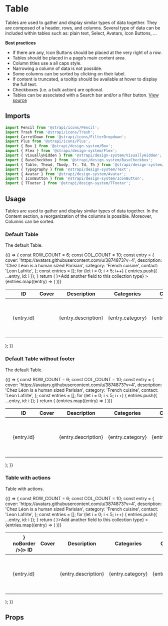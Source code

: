 <!--- Table.stories.mdx --->


<Meta title="Design System/Components/Table" component={Table} />

# Table

Tables are used to gather and display similar types of data together. They are composed of a header, rows, and columns. Several type of data can be included within tables such as: plain text, Select, Avatars, Icon Buttons, ...

**Best practices**

- If there are any, Icon Buttons should be placed at the very right of a row.
- Tables should be placed in a page’s main content area.
- Column titles use a all caps style.
- Narrowing a column of data is not possible.
- Some columns can be sorted by clicking on their label.
- If content is truncated, a tooltip should be available at hover to display the full text.
- Checkboxes (i.e. a bulk action) are optional.
- Tables can be associated with a Search bar and/or a filter button.
  [View source](https://github.com/strapi/design-system/tree/develop/packages/strapi-design-system/src/Table)

## Imports

```js
import Pencil from '@strapi/icons/Pencil';
import Trash from '@strapi/icons/Trash';
import CarretDown from '@strapi/icons/FilterDropdown';
import Plus from '@strapi/icons/Plus';
import { Box } from '@strapi/design-system/Box';
import { Flex } from '@strapi/design-system/Flex';
import { VisuallyHidden } from '@strapi/design-system/VisuallyHidden';
import { BaseCheckbox } from '@strapi/design-system/BaseCheckbox';
import { Table, Thead, Tbody, Tr, Td, Th } from '@strapi/design-system/Table';
import { Typography } from '@strapi/design-system/Text';
import { Avatar } from '@strapi/design-system/Avatar';
import { IconButton } from '@strapi/design-system/IconButton';
import { TFooter } from '@strapi/design-system/TFooter';
```

## Usage

Tables are used to gather and display similar types of data together. In the Content section, a reorganization of the columns is possible. Moreover, Columns can be sorted.

### Default Table

The default Table.

<Canvas>
  <Story name="base">
    {() => {
      const ROW_COUNT = 6;
      const COL_COUNT = 10;
      const entry = {
        cover: 'https://avatars.githubusercontent.com/u/3874873?v=4',
        description: 'Chez Léon is a human sized Parisian',
        category: 'French cuisine',
        contact: 'Leon Lafrite',
      };
      const entries = [];
      for (let i = 0; i < 5; i++) {
        entries.push({ ...entry, id: i });
      }
      return (
        <Box padding={8} background="neutral100">
          <Table
            colCount={COL_COUNT}
            rowCount={ROW_COUNT}
            footer={<TFooter icon={<Plus />}>Add another field to this collection type</TFooter>}
          >
            <Thead>
              <Tr>
                <Th>
                  <BaseCheckbox aria-label="Select all entries" />
                </Th>
                <Th>
                  <Typography variant="sigma">ID</Typography>
                </Th>
                <Th>
                  <Typography variant="sigma">Cover</Typography>
                </Th>
                <Th>
                  <Typography variant="sigma">Description</Typography>
                </Th>
                <Th>
                  <Typography variant="sigma">Categories</Typography>
                </Th>
                <Th>
                  <Typography variant="sigma">Contact</Typography>
                </Th>
                <Th>
                  <VisuallyHidden>Actions</VisuallyHidden>
                </Th>
              </Tr>
            </Thead>
            <Tbody>
              {entries.map((entry) => (
                <Tr key={entry.id}>
                  <Td>
                    <BaseCheckbox aria-label={`Select ${entry.contact}`} />
                  </Td>
                  <Td>
                    <Typography textColor="neutral800">{entry.id}</Typography>
                  </Td>
                  <Td>
                    <Avatar src={entry.cover} alt={entry.contact} />
                  </Td>
                  <Td>
                    <Typography textColor="neutral800">{entry.description}</Typography>
                  </Td>
                  <Td>
                    <Typography textColor="neutral800">{entry.category}</Typography>
                  </Td>
                  <Td>
                    <Typography textColor="neutral800">{entry.contact}</Typography>
                  </Td>
                  <Td>
                    <Flex>
                      <IconButton onClick={() => console.log('edit')} label="Edit" noBorder icon={<Pencil />} />
                      <Box paddingLeft={1}>
                        <IconButton onClick={() => console.log('delete')} label="Delete" noBorder icon={<Trash />} />
                      </Box>
                    </Flex>
                  </Td>
                </Tr>
              ))}
            </Tbody>
          </Table>
        </Box>
      );
    }}
  </Story>
</Canvas>

### Default Table without footer

The default Table.

<Canvas>
  <Story name="base without footer">
    {() => {
      const ROW_COUNT = 6;
      const COL_COUNT = 10;
      const entry = {
        cover: 'https://avatars.githubusercontent.com/u/3874873?v=4',
        description: 'Chez Léon is a human sized Parisian',
        category: 'French cuisine',
        contact: 'Leon Lafrite',
      };
      const entries = [];
      for (let i = 0; i < 5; i++) {
        entries.push({ ...entry, id: i });
      }
      return (
        <Box padding={8} background="neutral100">
          <Table colCount={COL_COUNT} rowCount={ROW_COUNT}>
            <Thead>
              <Tr>
                <Th>
                  <BaseCheckbox aria-label="Select all entries" />
                </Th>
                <Th>
                  <Typography variant="sigma">ID</Typography>
                </Th>
                <Th>
                  <Typography variant="sigma">Cover</Typography>
                </Th>
                <Th>
                  <Typography variant="sigma">Description</Typography>
                </Th>
                <Th>
                  <Typography variant="sigma">Categories</Typography>
                </Th>
                <Th>
                  <Typography variant="sigma">Contact</Typography>
                </Th>
                <Th>
                  <VisuallyHidden>Actions</VisuallyHidden>
                </Th>
              </Tr>
            </Thead>
            <Tbody>
              {entries.map((entry) => (
                <Tr key={entry.id}>
                  <Td>
                    <BaseCheckbox aria-label={`Select ${entry.contact}`} />
                  </Td>
                  <Td>
                    <Typography textColor="neutral800">{entry.id}</Typography>
                  </Td>
                  <Td>
                    <Avatar src={entry.cover} alt={entry.contact} />
                  </Td>
                  <Td>
                    <Typography textColor="neutral800">{entry.description}</Typography>
                  </Td>
                  <Td>
                    <Typography textColor="neutral800">{entry.category}</Typography>
                  </Td>
                  <Td>
                    <Typography textColor="neutral800">{entry.contact}</Typography>
                  </Td>
                  <Td>
                    <Flex>
                      <IconButton onClick={() => console.log('edit')} label="Edit" noBorder icon={<Pencil />} />
                      <Box paddingLeft={1}>
                        <IconButton onClick={() => console.log('delete')} label="Delete" noBorder icon={<Trash />} />
                      </Box>
                    </Flex>
                  </Td>
                </Tr>
              ))}
            </Tbody>
          </Table>
        </Box>
      );
    }}
  </Story>
</Canvas>

### Table with actions

Table with actions.

<Canvas>
  <Story name="with th actions">
    {() => {
      const ROW_COUNT = 6;
      const COL_COUNT = 10;
      const entry = {
        cover: 'https://avatars.githubusercontent.com/u/3874873?v=4',
        description: 'Chez Léon is a human sized Parisian',
        category: 'French cuisine',
        contact: 'Leon Lafrite',
      };
      const entries = [];
      for (let i = 0; i < 5; i++) {
        entries.push({ ...entry, id: i });
      }
      return (
        <Box padding={8} background="neutral100">
          <Table
            colCount={COL_COUNT}
            rowCount={ROW_COUNT}
            footer={<TFooter icon={<Plus />}>Add another field to this collection type</TFooter>}
          >
            <Thead>
              <Tr>
                <Th>
                  <BaseCheckbox aria-label="Select all entries" />
                </Th>
                <Th action={<IconButton label="Sort on ID" icon={<CarretDown />} noBorder />}>
                  <Typography variant="sigma">ID</Typography>
                </Th>
                <Th>
                  <Typography variant="sigma">Cover</Typography>
                </Th>
                <Th>
                  <Typography variant="sigma">Description</Typography>
                </Th>
                <Th>
                  <Typography variant="sigma">Categories</Typography>
                </Th>
                <Th>
                  <Typography variant="sigma">Contact</Typography>
                </Th>
                <Th>
                  <VisuallyHidden>Actions</VisuallyHidden>
                </Th>
              </Tr>
            </Thead>
            <Tbody>
              {entries.map((entry) => (
                <Tr key={entry.id}>
                  <Td>
                    <BaseCheckbox aria-label={`Select ${entry.contact}`} />
                  </Td>
                  <Td>
                    <Typography textColor="neutral800">{entry.id}</Typography>
                  </Td>
                  <Td>
                    <Avatar src={entry.cover} alt={entry.contact} />
                  </Td>
                  <Td>
                    <Typography textColor="neutral800">{entry.description}</Typography>
                  </Td>
                  <Td>
                    <Typography textColor="neutral800">{entry.category}</Typography>
                  </Td>
                  <Td>
                    <Typography textColor="neutral800">{entry.contact}</Typography>
                  </Td>
                  <Td>
                    <Flex>
                      <IconButton onClick={() => console.log('edit')} label="Edit" noBorder icon={<Pencil />} />
                      <Box paddingLeft={1}>
                        <IconButton onClick={() => console.log('delete')} label="Delete" noBorder icon={<Trash />} />
                      </Box>
                    </Flex>
                  </Td>
                </Tr>
              ))}
            </Tbody>
          </Table>
        </Box>
      );
    }}
  </Story>
</Canvas>

## Props

<ArgsTable of={Table} />

